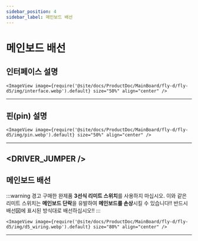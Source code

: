 ```yaml
---
sidebar_position: 4
sidebar_label: 메인보드 배선
---
```




# 메인보드 배선

## 인터페이스 설명

    <ImageView image={require('@site/docs/ProductDoc/MainBoard/fly-d/fly-d5/img/interface.webp').default} size="50%" align="center" />

----

## 핀(pin) 설명

    <ImageView image={require('@site/docs/ProductDoc/MainBoard/fly-d/fly-d5/img/pin.webp').default} size="50%" align="center" />
---

<DRIVER_JUMPER />
---

## 메인보드 배선



:::warning 경고
구매한 완제품 **3선식 리미트 스위치**를 사용하지 마십시오. 이와 같은 리미트 스위치는 **메인보드 단락**을 유발하여 **메인보드를 손상**시킬 수 있습니다!! 반드시 배선図에 표시된 방식대로 배선하십시오!!
:::

    <ImageView image={require('@site/docs/ProductDoc/MainBoard/fly-d/fly-d5/img/d5_wiring.webp').default} size="80%" align="center" />

----
